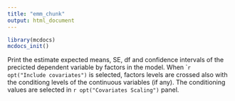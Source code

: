 ```yaml
---
title: "emm_chunk"
output: html_document
---
```


```r
library(mcdocs)
mcdocs_init()
```


Print the estimate expected means, SE, df and confidence intervals of the precicted dependent variable by factors in the model. When ``r opt("Include covariates")` is selected, factors levels are crossed also with the conditiong levels of the continuous variables (if any). The conditioning values are selected in `r opt("Covariates Scaling")` panel.
